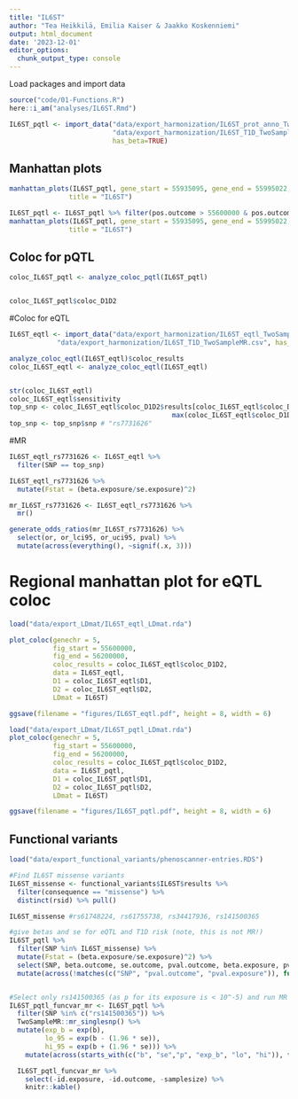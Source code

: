 ```yaml
---
title: "IL6ST"
author: "Tea Heikkilä, Emilia Kaiser & Jaakko Koskenniemi"
output: html_document
date: '2023-12-01'
editor_options:
  chunk_output_type: console
---
```


  Load packages and import data
```r

source("code/01-Functions.R")
here::i_am("analyses/IL6ST.Rmd")
```


```r
IL6ST_pqtl <- import_data("data/export_harmonization/IL6ST_prot_anno_TwoSampleMR.csv",
                          "data/export_harmonization/IL6ST_T1D_TwoSampleMR.csv", 
                          has_beta=TRUE)
```

## Manhattan plots

```r
manhattan_plots(IL6ST_pqtl, gene_start = 55935095, gene_end = 55995022,
               title = "IL6ST")

IL6ST_pqtl <- IL6ST_pqtl %>% filter(pos.outcome > 55600000 & pos.outcome < 56200000) 
manhattan_plots(IL6ST_pqtl, gene_start = 55935095, gene_end = 55995022,
               title = "IL6ST")

```


## Coloc for pQTL

```r
coloc_IL6ST_pqtl <- analyze_coloc_pqtl(IL6ST_pqtl)


coloc_IL6ST_pqtl$coloc_D1D2

```

#Coloc for eQTL

```r
IL6ST_eqtl <- import_data("data/export_harmonization/IL6ST_eqtl_TwoSampleMR.csv",
            "data/export_harmonization/IL6ST_T1D_TwoSampleMR.csv", has_beta = TRUE)

analyze_coloc_eqtl(IL6ST_eqtl)$coloc_results
coloc_IL6ST_eqtl <- analyze_coloc_eqtl(IL6ST_eqtl)


str(coloc_IL6ST_eqtl)
coloc_IL6ST_eqtl$sensitivity
top_snp <- coloc_IL6ST_eqtl$coloc_D1D2$results[coloc_IL6ST_eqtl$coloc_D1D2$results$SNP.PP.H4 ==
                                         max(coloc_IL6ST_eqtl$coloc_D1D2$results$SNP.PP.H4), ]
top_snp <- top_snp$snp # "rs7731626"
```


#MR 
```r

IL6ST_eqtl_rs7731626 <- IL6ST_eqtl %>% 
  filter(SNP == top_snp)

IL6ST_eqtl_rs7731626 %>% 
  mutate(Fstat = (beta.exposure/se.exposure)^2) 

mr_IL6ST_rs7731626 <- IL6ST_eqtl_rs7731626 %>% 
  mr()

generate_odds_ratios(mr_IL6ST_rs7731626) %>% 
  select(or, or_lci95, or_uci95, pval) %>% 
  mutate(across(everything(), ~signif(.x, 3)))
```


# Regional manhattan plot for eQTL coloc
```r

load("data/export_LDmat/IL6ST_eqtl_LDmat.rda")

plot_coloc(genechr = 5,
           fig_start = 55600000,
           fig_end = 56200000,
           coloc_results = coloc_IL6ST_eqtl$coloc_D1D2,
           data = IL6ST_eqtl,
           D1 = coloc_IL6ST_eqtl$D1,
           D2 = coloc_IL6ST_eqtl$D2,
           LDmat = IL6ST)

ggsave(filename = "figures/IL6ST_eqtl.pdf", height = 8, width = 6)

load("data/export_LDmat/IL6ST_pqtl_LDmat.rda")
plot_coloc(genechr = 5,
           fig_start = 55600000,
           fig_end = 56200000,
           coloc_results = coloc_IL6ST_pqtl$coloc_D1D2,
           data = IL6ST_pqtl,
           D1 = coloc_IL6ST_pqtl$D1,
           D2 = coloc_IL6ST_pqtl$D2,
           LDmat = IL6ST)

ggsave(filename = "figures/IL6ST_pqtl.pdf", height = 8, width = 6)
```


## Functional variants

```r
load("data/export_functional_variants/phenoscanner-entries.RDS")

#Find IL6ST missense variants
IL6ST_missense <- functional_variants$IL6ST$results %>% 
  filter(consequence == "missense") %>%  
  distinct(rsid) %>% pull()

IL6ST_missense #rs61748224, rs61755738, rs34417936, rs141500365

#give betas and se for eQTL and T1D risk (note, this is not MR!)
IL6ST_pqtl %>%
  filter(SNP %in% IL6ST_missense) %>%
  mutate(Fstat = (beta.exposure/se.exposure)^2) %>% 
  select(SNP, beta.outcome, se.outcome, pval.outcome, beta.exposure, pval.exposure, Fstat) %>%
  mutate(across(!matches(c("SNP", "pval.outcome", "pval.exposure")), function(x) signif(x, digits = 2)))


#Select only rs141500365 (as p for its exposure is < 10^-5) and run MR
IL6ST_pqtl_funcvar_mr <- IL6ST_pqtl %>%
  filter(SNP %in% c("rs141500365")) %>%
  TwoSampleMR::mr_singlesnp() %>%
  mutate(exp_b = exp(b), 
         lo_95 = exp(b - (1.96 * se)),
         hi_95 = exp(b + (1.96 * se))) %>%
    mutate(across(starts_with(c("b", "se","p", "exp_b", "lo", "hi")), function(x) signif(x, digits = 2)))

  IL6ST_pqtl_funcvar_mr %>% 
    select(-id.exposure, -id.outcome, -samplesize) %>% 
    knitr::kable()

```




